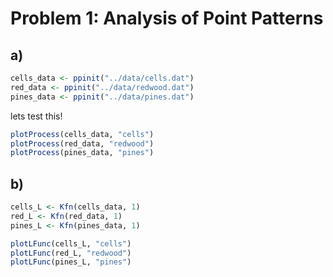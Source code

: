 # Problem 1: Analysis of Point Patterns

## a)

```r
cells_data <- ppinit("../data/cells.dat")
red_data <- ppinit("../data/redwood.dat")
pines_data <- ppinit("../data/pines.dat")
```

lets test this! \todo{Hallo, Erik! Se så mye gøy vi kan gjøre med disse :D :D :D}

```r


plotProcess(cells_data, "cells")
plotProcess(red_data, "redwood")
plotProcess(pines_data, "pines")

```


## b)

```r

cells_L <- Kfn(cells_data, 1)
red_L <- Kfn(red_data, 1)
pines_L <- Kfn(pines_data, 1)

plotLFunc(cells_L, "cells")
plotLFunc(red_L, "redwood")
plotLFunc(pines_L, "pines")
```


